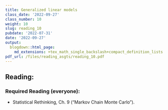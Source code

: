 ```yaml
---
title: Generalized linear models
class_date: '2022-09-27'
class_number: 10
weight: 10
slug: reading_10
pubdate: '2022-07-31'
date: '2022-09-27'
output:
  blogdown::html_page:
    md_extensions: +tex_math_single_backslash+compact_definition_lists
pdf_url: /files/reading_asgts/reading_10.pdf
---
```

## Reading:

### Required Reading (everyone):

* Statistical Rethinking, Ch. 9 ("Markov Chain Monte Carlo").

